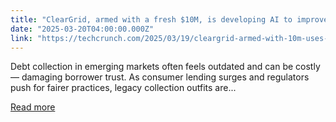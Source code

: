 ```yaml
---
title: "ClearGrid, armed with a fresh $10M, is developing AI to improve debt collection in MENA"
date: "2025-03-20T04:00:00.000Z"
link: "https://techcrunch.com/2025/03/19/cleargrid-armed-with-10m-uses-ai-to-fix-debt-collection-in-mena/"
---
```


Debt collection in emerging markets often feels outdated and can be costly — damaging borrower trust. As consumer lending surges and regulators push for fairer practices, legacy collection outfits are...

[Read more](https://techcrunch.com/2025/03/19/cleargrid-armed-with-10m-uses-ai-to-fix-debt-collection-in-mena/)
